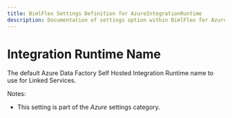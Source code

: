 ```yaml
---
title: BimlFlex Settings Definition for AzureIntegrationRuntime
description: Documentation of settings option within BimlFlex for AzureIntegrationRuntime
---
```

<head>
  <meta name="varigenceProduct" content="BimlFlex"></meta>
  <meta name="varigenceArticleType" content="Reference"></meta>
</head>

# Integration Runtime Name

The default Azure Data Factory Self Hosted Integration Runtime name to use for Linked Services.

Notes:

* This setting is part of the *Azure* settings category.

